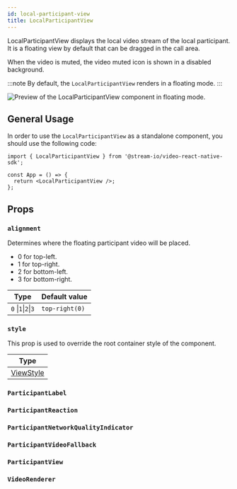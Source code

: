 ```yaml
---
id: local-participant-view
title: LocalParticipantView
---
```



LocalParticipantView displays the local video stream of the local participant. It is a floating view by default that can be dragged in the call area.

When the video is muted, the video muted icon is shown in a disabled background.

:::note
By default, the `LocalParticipantView` renders in a floating mode.
:::

![Preview of the LocalParticipantView component in floating mode.](../../assets/04-ui-components/local-participant-view.jpg)

## General Usage

In order to use the `LocalParticipantView` as a standalone component, you should use the following code:

```tsx {4}
import { LocalParticipantView } from '@stream-io/video-react-native-sdk';

const App = () => {
  return <LocalParticipantView />;
};
```

## Props

### `alignment`

Determines where the floating participant video will be placed.

- 0 for top-left.
- 1 for top-right.
- 2 for bottom-left.
- 3 for bottom-right.

| Type                | Default value  |
| ------------------- | -------------- |
| `0` \|`1`\|`2`\|`3` | `top-right(0)` |

### `style`

This prop is used to override the root container style of the component.

| Type                                                       |
| ---------------------------------------------------------- |
| [ViewStyle](https://reactnative.dev/docs/view-style-props) |

### `ParticipantLabel`

<ParticipantLabel />

### `ParticipantReaction`

<ParticipantReaction />

### `ParticipantNetworkQualityIndicator`

<ParticipantNetworkQualityIndicator />

### `ParticipantVideoFallback`

<ParticipantVideoFallback />

### `ParticipantView`

<ParticipantView />

### `VideoRenderer`

<VideoRenderer />
